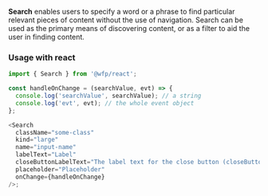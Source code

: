**Search** enables users to specify a word or a phrase to find particular relevant pieces of content without the use of navigation. Search can be used as the primary means of discovering content, or as a filter to aid the user in finding content.

### Usage with react

```js
import { Search } from '@wfp/react';

const handleOnChange = (searchValue, evt) => {
  console.log('searchValue', searchValue); // a string
  console.log('evt', evt); // the whole event object
};

<Search
  className="some-class"
  kind="large"
  name="input-name"
  labelText="Label"
  closeButtonLabelText="The label text for the close button (closeButtonLabelText)"
  placeholder="Placeholder"
  onChange={handleOnChange}
/>;
```
